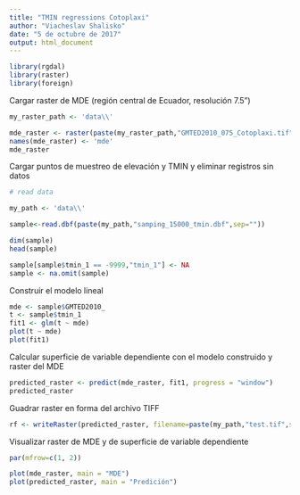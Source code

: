 ```yaml
---
title: "TMIN regressions Cotoplaxi"
author: "Viacheslav Shalisko"
date: "5 de octubre de 2017"
output: html_document
---
```


```r
library(rgdal)
library(raster)
library(foreign)
```

Cargar raster de MDE (región central de Ecuador, resolución 7.5")

```r
my_raster_path <- 'data\\'

mde_raster <- raster(paste(my_raster_path,"GMTED2010_075_Cotoplaxi.tif",sep=""))
names(mde_raster) <- 'mde'
mde_raster
```

Cargar puntos de muestreo de elevación y TMIN y eliminar registros sin datos

```r
# read data

my_path <- 'data\\'

sample<-read.dbf(paste(my_path,"samping_15000_tmin.dbf",sep=""))

dim(sample)
head(sample)

sample[sample$tmin_1 == -9999,"tmin_1"] <- NA
sample <- na.omit(sample)

```

Construir el modelo lineal

```r
mde <- sample$GMTED2010_
t <- sample$tmin_1
fit1 <- glm(t ~ mde)
plot(t ~ mde)
plot(fit1)
```

Calcular superficie de variable dependiente con el modelo construido y raster del MDE

```r
predicted_raster <- predict(mde_raster, fit1, progress = "window")
predicted_raster
```

Guadrar raster en forma del archivo TIFF

```r
rf <- writeRaster(predicted_raster, filename=paste(my_path,"test.tif",sep=""), format="GTiff", overwrite=TRUE)
```

Visualizar raster de MDE y de superficie de variable dependiente

```r
par(mfrow=c(1, 2))

plot(mde_raster, main = "MDE")
plot(predicted_raster, main = "Predición")
```
